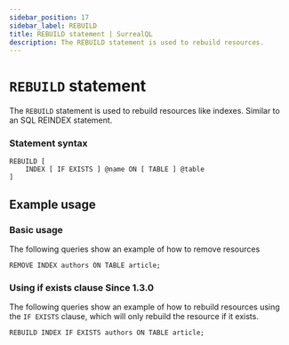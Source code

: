 ```yaml
---
sidebar_position: 17
sidebar_label: REBUILD
title: REBUILD statement | SurrealQL
description: The REBUILD statement is used to rebuild resources.
---
```


# `REBUILD` statement

The `REBUILD` statement is used to rebuild resources like indexes.
Similar to an SQL REINDEX statement.

### Statement syntax

```surql title="SurrealQL Syntax"
REBUILD [
	INDEX [ IF EXISTS ] @name ON [ TABLE ] @table
]
```

## Example usage
### Basic usage

The following queries show an example of how to remove resources

```surql
REMOVE INDEX authors ON TABLE article;
```

### Using if exists clause <l className='purple'>Since 1.3.0</l>

The following queries show an example of how to rebuild resources using the `IF EXISTS` clause, which will only rebuild the resource if it exists.

```surql
REBUILD INDEX IF EXISTS authors ON TABLE article;
```